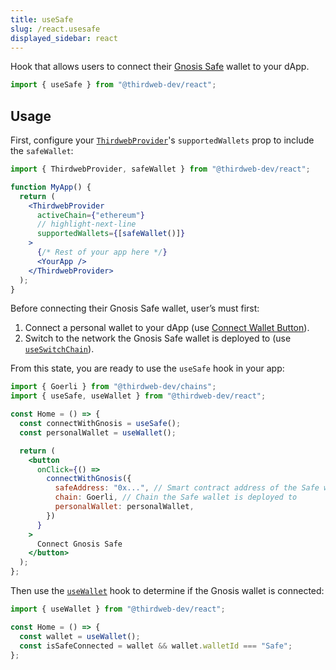 ```yaml
---
title: useSafe
slug: /react.usesafe
displayed_sidebar: react
---
```


Hook that allows users to connect their [Gnosis Safe](/wallet/safe) wallet to your dApp.

```jsx
import { useSafe } from "@thirdweb-dev/react";
```

## Usage

First, configure your [`ThirdwebProvider`](/react/react.thirdwebprovider#supportedWallets)'s
`supportedWallets` prop to include the `safeWallet`:

```jsx
import { ThirdwebProvider, safeWallet } from "@thirdweb-dev/react";

function MyApp() {
  return (
    <ThirdwebProvider
      activeChain={"ethereum"}
      // highlight-next-line
      supportedWallets={[safeWallet()]}
    >
      {/* Rest of your app here */}
      <YourApp />
    </ThirdwebProvider>
  );
}
```

Before connecting their Gnosis Safe wallet, user&rsquo;s must first:

1. Connect a personal wallet to your dApp (use [Connect Wallet Button](/react/react.connectwallet)).
2. Switch to the network the Gnosis Safe wallet is deployed to (use [`useSwitchChain`](/react/react.useSwitchChain)).

From this state, you are ready
to use the `useSafe` hook in your app:

```jsx
import { Goerli } from "@thirdweb-dev/chains";
import { useSafe, useWallet } from "@thirdweb-dev/react";

const Home = () => {
  const connectWithGnosis = useSafe();
  const personalWallet = useWallet();

  return (
    <button
      onClick={() =>
        connectWithGnosis({
          safeAddress: "0x...", // Smart contract address of the Safe wallet
          chain: Goerli, // Chain the Safe wallet is deployed to
          personalWallet: personalWallet,
        })
      }
    >
      Connect Gnosis Safe
    </button>
  );
};
```

Then use the [`useWallet`](/react/react.usewallet) hook to determine if the Gnosis wallet is connected:

```jsx
import { useWallet } from "@thirdweb-dev/react";

const Home = () => {
  const wallet = useWallet();
  const isSafeConnected = wallet && wallet.walletId === "Safe";
};
```
